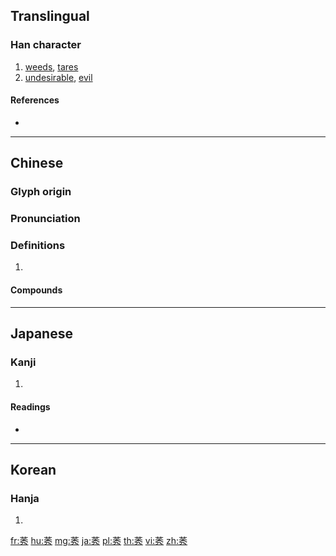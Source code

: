{{character info/new}}
==Translingual==

===Han character===
{{Han char|rn=140|rad=艸|as=07|sn=13|four=44227|canj=THDS}}

# [[weeds]], [[tares]]
# [[undesirable]], [[evil]]

====References====
* {{Han ref|kx=1034.220|dkj=31065|dj=1494.010|hdz=53220.010|uh=83A0|ud=33696|bh=B2FB|bd=45819}}

----

==Chinese==
{{zh-forms}}

===Glyph origin===
{{Han etym}}

===Pronunciation===
{{zh-pron
|m=yǒu
|c=jau5
|mc=y
|oc=y
|cat=
}}

===Definitions===
{{zh-hanzi}}

# {{rfdef|zh}}

====Compounds====
{{zh-der|不稂不莠|稂莠|莠民|莠狗尾草|良莠淆雜|莠言|良莠不分|良莠不齊|良莠不一}}

----

==Japanese==

===Kanji===
{{ja-kanji|grade=|rs=艸07}}

# {{defn|lang=ja|sort=艸07}}

====Readings====
* {{ja-readings|on=[[ゆう]] (yū), [[しゅう]] (shū)|kun=[[はぐさ]] (hagusa), [[みにくい]] (minikui)|nanori=}}

----

==Korean==

===Hanja===
{{ko-hanja|hangeul=유|eumhun=|rv=yu|mr=yu|y=yu}}

# {{defn|lang=ko|sort=艸07}}

[[fr:莠]]
[[hu:莠]]
[[mg:莠]]
[[ja:莠]]
[[pl:莠]]
[[th:莠]]
[[vi:莠]]
[[zh:莠]]